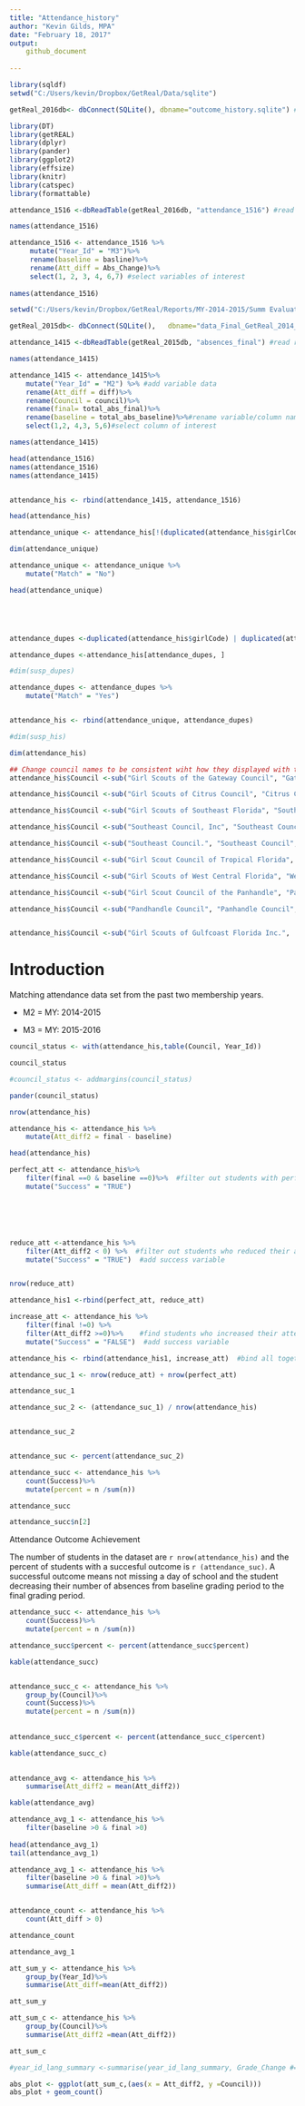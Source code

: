 ```yaml
---
title: "Attendance_history"
author: "Kevin Gilds, MPA"
date: "February 18, 2017"
output: 
    github_document
        
---
```


```r


library(sqldf)
setwd("C:/Users/kevin/Dropbox/GetReal/Data/sqlite") 

getReal_2016db<- dbConnect(SQLite(), dbname="outcome_history.sqlite") #established connection with database

library(DT)
library(getREAL)
library(dplyr)
library(pander)
library(ggplot2)
library(effsize)
library(knitr)
library(catspec)
library(formattable)
```

```r
attendance_1516 <-dbReadTable(getReal_2016db, "attendance_1516") #read readarts1516 table

names(attendance_1516)

attendance_1516 <- attendance_1516 %>%
     mutate("Year_Id" = "M3")%>%
     rename(baseline = basline)%>%
     rename(Att_diff = Abs_Change)%>%
     select(1, 2, 3, 4, 6,7) #select variables of interest 
      
names(attendance_1516)

```



```r

setwd("C:/Users/kevin/Dropbox/GetReal/Reports/MY-2014-2015/Summ Evaluation Report/data") #change working directory to find database

getReal_2015db<- dbConnect(SQLite(),   dbname="data_Final_GetReal_2014_2015.sqlite") #read database

attendance_1415 <-dbReadTable(getReal_2015db, "absences_final") #read read_1415

names(attendance_1415)

attendance_1415 <- attendance_1415%>% 
    mutate("Year_Id" = "M2") %>% #add variable data
    rename(Att_diff = diff)%>%
    rename(Council = council)%>%
    rename(final= total_abs_final)%>%
    rename(baseline = total_abs_baseline)%>%#rename variable/column name
    select(1,2, 4,3, 5,6)#select column of interest

names(attendance_1415)

```

```r

head(attendance_1516)
names(attendance_1516)
names(attendance_1415)


attendance_his <- rbind(attendance_1415, attendance_1516)

head(attendance_his)

```


```r


attendance_unique <- attendance_his[!(duplicated(attendance_his$girlCode) | duplicated(attendance_his$girlCode, fromLast = TRUE)), ]

dim(attendance_unique)

attendance_unique <- attendance_unique %>%
    mutate("Match" = "No")

head(attendance_unique)






```

```r

attendance_dupes <-duplicated(attendance_his$girlCode) | duplicated(attendance_his$girlCode, fromLast=TRUE)

attendance_dupes <-attendance_his[attendance_dupes, ]

#dim(susp_dupes)

attendance_dupes <- attendance_dupes %>%
    mutate("Match" = "Yes")


attendance_his <- rbind(attendance_unique, attendance_dupes)

#dim(susp_his)

dim(attendance_his)

```




```r
## Change council names to be consistent wiht how they displayed with the surveys
attendance_his$Council <-sub("Girl Scouts of the Gateway Council", "Gateway Council", fixed=TRUE, attendance_his$Council)

attendance_his$Council <-sub("Girl Scouts of Citrus Council", "Citrus Council", fixed=TRUE, attendance_his$Council)

attendance_his$Council <-sub("Girl Scouts of Southeast Florida", "Southeast Council", fixed=TRUE, attendance_his$Council)

attendance_his$Council <-sub("Southeast Council, Inc", "Southeast Council", fixed=TRUE, attendance_his$Council)

attendance_his$Council <-sub("Southeast Council.", "Southeast Council", fixed=TRUE, attendance_his$Council)

attendance_his$Council <-sub("Girl Scout Council of Tropical Florida", "Tropical Council", fixed = TRUE, attendance_his$Council)

attendance_his$Council <-sub("Girl Scouts of West Central Florida", "West Central Council", fixed = TRUE, attendance_his$Council)

attendance_his$Council <-sub("Girl Scout Council of the Panhandle", "Panhandle Council", fixed = TRUE, attendance_his$Council)

attendance_his$Council <-sub("Pandhandle Council", "Panhandle Council", fixed = TRUE, attendance_his$Council)


attendance_his$Council <-sub("Girl Scouts of Gulfcoast Florida Inc.",  "Gulfcoast Council", fixed = TRUE, attendance_his$Council)

```

# Introduction

Matching attendance data set from the past two membership years.

* M2 = MY: 2014-2015

* M3 = MY: 2015-2016



```r
council_status <- with(attendance_his,table(Council, Year_Id))

council_status

#council_status <- addmargins(council_status)

pander(council_status)

```



```r
nrow(attendance_his)
```

```r
attendance_his <- attendance_his %>%
    mutate(Att_diff2 = final - baseline)

head(attendance_his)
```


```r
perfect_att <- attendance_his%>%
    filter(final ==0 & baseline ==0)%>%  #filter out students with perfect attendance
    mutate("Success" = "TRUE")






reduce_att <-attendance_his %>%
    filter(Att_diff2 < 0) %>%  #filter out students who reduced their attenance
    mutate("Success" = "TRUE")  #add success variable


nrow(reduce_att)

attendance_his1 <-rbind(perfect_att, reduce_att)  

increase_att <- attendance_his %>%
    filter(final !=0) %>%
    filter(Att_diff2 >=0)%>%    #find students who increased their attendance and did not decreased # number of times 
    mutate("Success" = "FALSE")  #add success variable

attendance_his <- rbind(attendance_his1, increase_att)  #bind all together for analysis down the pipleline. 

attendance_suc_1 <- nrow(reduce_att) + nrow(perfect_att)

attendance_suc_1

attendance_suc_2 <- (attendance_suc_1) / nrow(attendance_his)


attendance_suc_2


attendance_suc <- percent(attendance_suc_2)


```

```r
attendance_succ <- attendance_his %>%
    count(Success)%>%
    mutate(percent = n /sum(n))

attendance_succ

attendance_succ$n[2]

```



Attendance Outcome Achievement

The number of students in the dataset are `r nrow(attendance_his)` and the percent of students with a succesful outcome is `r (attendance_suc)`. A successful outcome means not missing a day of school and the student decreasing their number of absences from baseline grading period to the final grading period.


```r
attendance_succ <- attendance_his %>%
    count(Success)%>%
    mutate(percent = n /sum(n))

attendance_succ$percent <- percent(attendance_succ$percent)

kable(attendance_succ)


```

```r

```



```r
attendance_succ_c <- attendance_his %>%
    group_by(Council)%>%
    count(Success)%>%
    mutate(percent = n /sum(n))
    
    
attendance_succ_c$percent <- percent(attendance_succ_c$percent)  

kable(attendance_succ_c)
    
```



```r
attendance_avg <- attendance_his %>%
    summarise(Att_diff2 = mean(Att_diff2))

kable(attendance_avg)

```


```r

attendance_avg_1 <- attendance_his %>%
    filter(baseline >0 & final >0)
    
head(attendance_avg_1)
tail(attendance_avg_1)

attendance_avg_1 <- attendance_his %>%
    filter(baseline >0 & final >0)%>%
    summarise(Att_diff = mean(Att_diff2))


attendance_count <- attendance_his %>%
    count(Att_diff > 0)

attendance_count

attendance_avg_1
```




```r
att_sum_y <- attendance_his %>%
    group_by(Year_Id)%>%
    summarise(Att_diff=mean(Att_diff2))

att_sum_y

```




```r
att_sum_c <- attendance_his %>%
    group_by(Council)%>%
    summarise(Att_diff2 =mean(Att_diff2))

att_sum_c

#year_id_lang_summary <-summarise(year_id_lang_summary, Grade_Change #=mean(Grade_Change)) #summarize Grade change by year id
```
```r

abs_plot <- ggplot(att_sum_c,(aes(x = Att_diff2, y =Council)))
abs_plot + geom_count()




```

